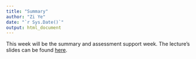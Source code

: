 ```yaml
---
title: "Summary"
author: "Zi Ye"
date: "`r Sys.Date()`"
output: html_document
---
```


This week will be the summary and assessment support week. The lecture’s slides can be found [here](https://github.com/GDSL-UL/stats/blob/main/lectures/lecture12.pdf).
